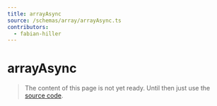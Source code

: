 ```yaml
---
title: arrayAsync
source: /schemas/array/arrayAsync.ts
contributors:
  - fabian-hiller
---
```


# arrayAsync

> The content of this page is not yet ready. Until then just use the [source code](https://github.com/fabian-hiller/valibot/blob/main/library/src/schemas/array/arrayAsync.ts).
